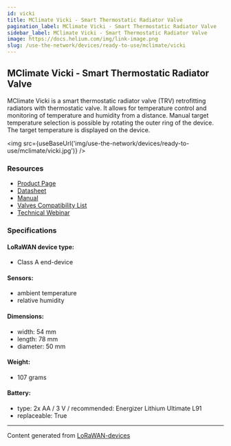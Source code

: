 ```yaml
---
id: vicki
title: MClimate Vicki - Smart Thermostatic Radiator Valve
pagination_label: MClimate Vicki - Smart Thermostatic Radiator Valve
sidebar_label: MClimate Vicki - Smart Thermostatic Radiator Valve
image: https://docs.helium.com/img/link-image.png
slug: /use-the-network/devices/ready-to-use/mclimate/vicki
---
```



## MClimate Vicki - Smart Thermostatic Radiator Valve

MClimate Vicki is a smart thermostatic radiator valve (TRV) retrofitting radiators with thermostatic
valve. It allows for temperature control and monitoring of temperature and humidity from a distance.
Manual target temperature selection is possible by rotating the outer ring of the device. The target
temperature is displayed on the device.

<img src={useBaseUrl('img/use-the-network/devices/ready-to-use/mclimate/vicki.jpg')} />

### Resources

- [Product Page](https://mclimate.bit.ai/docs/view/hynFRwdIvWYQg867)
- [Datasheet](https://3008755228-files.gitbook.io/~/files/v0/b/gitbook-x-prod.appspot.com/o/spaces%2F-McDr-jr9h3qA888r1Yp%2Fuploads%2FWYaoSjY3vbDQJ2qNV7Is%2FMClimate-Vicki-LoRaWAN-Batteries-Datasheet-en.pdf?alt=media&token=6915529d-2ca6-4e1c-aa7a-50e4b3ba4d17)
- [Manual](https://d2j4gdpjmxjmy3.cloudfront.net/v2/22667/contents/Qg57y82hNtxrnQLQ/Vicki-LoRaWAN-Manual_2021.pdf)
- [Valves Compatibility List](https://d2j4gdpjmxjmy3.cloudfront.net/v2/22667/contents/ODPVSMj2uFSK9v9p/MClimate-Vicki-Valves-Compatibility-guide._pdf__compressed_.pdf)
- [Technical Webinar](https://www.youtube.com/watch?v=LtvFchshJIA)

### Specifications

#### LoRaWAN device type:

- Class A end-device

#### Sensors:

- ambient temperature
- relative humidity

#### Dimensions:

- width: 54 mm
- length: 78 mm
- diameter: 50 mm

#### Weight:

- 107 grams

#### Battery:

- type: 2x AA / 3 V / recommended: Energizer Lithium Ultimate L91
- replaceable: True

---

Content generated from [LoRaWAN-devices](https://github.com/TheThingsNetwork/lorawan-devices)
